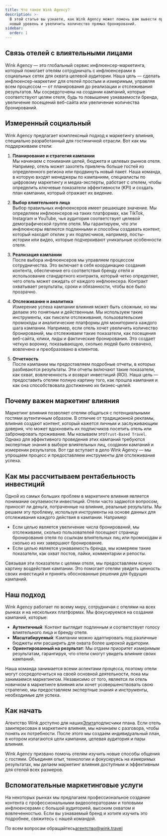```yaml
---
title: Что такое Wink Agency?
description: >-
  В этой статье вы узнаете, как Wink Agency может помочь вам вывести продажи на
  новый уровень и увеличить количество прямых бронирований.
sidebar:
  order: 1
---
```


## Связь отелей с влиятельными лицами

Wink Agency — это глобальный сервис инфлюенсер-маркетинга, который помогает отелям сотрудничать с инфлюенсерами в социальных сетях для охвата целевой аудитории. Наша цель — сделать инфлюенсер-маркетинг для отелей простым и измеримым, управляя всем процессом — от планирования до реализации и отслеживания результатов. Мы сосредоточены на создании кампаний, которые соответствуют целям отеля, будь то повышение узнаваемости бренда, увеличение посещений веб-сайта или увеличение количества бронирований.

## Измеренный социальный

Wink Agency предлагает комплексный подход к маркетингу влияния, специально разработанный для гостиничной отрасли. Вот как мы поддерживаем отели:

1. **Планирование и стратегия кампании**\
   Мы начинаем с понимания целей, бюджета и целевых рынков отеля. Например, отель может захотеть привлечь больше гостей из определенного региона или продвинуть новый пакет. Наша команда, в которую входят менеджеры по кампаниям, специалисты по цифровому маркетингу и медиа-эксперты, работает с отелем, чтобы определить ключевые показатели эффективности (KPI) и создать план кампании, который отражает их видение.

2. **Выбор влиятельного лица**\
   Выбор правильных инфлюенсеров имеет решающее значение. Мы определяем инфлюенсеров на таких платформах, как TikTok, Instagram и YouTube, чья аудитория соответствует целевой демографической группе отеля. Мы гарантируем, что эти инфлюенсеры являются подлинными и способны создавать контент, который находит отклик у их подписчиков, например, посты-истории или видео, которые подчеркивают уникальные особенности отеля.

3. **Реализация кампании**\
   После выбора инфлюенсеров мы управляем процессом сотрудничества. Это включает в себя координацию создания контента, обеспечение его соответствия бренду отеля и использование стандартного контракта, который четко определяет, чего отель может ожидать от каждого инфлюенсера. Контракт охватывает результаты, сроки и обязанности, чтобы все было прозрачно.

4. **Отслеживание и аналитика**\
   Измерение успеха кампании влияния может быть сложным, но мы делаем это понятным и действенным. Мы используем такие инструменты, как пиксели отслеживания, пользовательские промокоды и аналитические платформы для мониторинга каждого шага кампании. Например, если отель хочет увеличить количество бронирований, мы отслеживаем такие показатели, как посещения веб-сайта, клики, лиды и фактические бронирования. Это создает четкую воронку, показывающую, сколько людей было охвачено, вовлечено и преобразовано в клиентов.

5. **Отчетность**\
   После кампании мы предоставляем подробные отчеты, в которых разбиваются результаты. Эти отчеты включают такие показатели, как охват, вовлеченность и возврат инвестиций (ROI). Наша цель — предоставить отелям полную картину того, как прошла кампания и как она способствовала достижению их бизнес-целей.

## Почему важен маркетинг влияния

Маркетинг влияния позволяет отелям общаться с потенциальными гостями аутентичным образом. В отличие от традиционной рекламы, влияния создают контент, который кажется личным и заслуживающим доверия, что может вдохновить их подписчиков посетить отель или забронировать проживание. Мы называем это`Trust-Based Travel`. Однако для эффективного проведения этих кампаний требуются экспертные знания в выборе влиятельных лиц, создании кампаний и измерении результатов. Вот где вступает в дело Wink Agency — мы упрощаем процесс и предоставляем инструменты для отслеживания успеха.

## Как мы рассчитываем рентабельность инвестиций

Одной из самых больших проблем в маркетинге влияния является понимание окупаемости инвестиций. Отели часто задаются вопросом, приносят ли деньги, потраченные на влияние, реальные результаты. Мы решаем эту проблему, используя инструменты на основе данных для отслеживания каждого действия в кампании. Например:

* Если целью является увеличение числа бронирований, мы отслеживаем, сколько пользователей посещают страницу бронирования отеля по ссылкам влиятельных лиц или промокодам и сколько из них завершают бронирование.
* Если целью является узнаваемость бренда, мы измеряем такие показатели, как охват постов, лайки, комментарии и репосты.

Связывая эти показатели с целями отеля, мы предоставляем ясную картину воздействия кампании. Это помогает отелям увидеть ценность своих инвестиций и принять обоснованные решения для будущих кампаний.

## Наш подход

Wink Agency работает по всему миру, сотрудничая с отелями на всех рынках и на нескольких платформах. Мы фокусируемся на создании кампаний, которые:

* **Аутентичный**: Контент выглядит подлинным и соответствует голосу влиятельного лица и бренду отеля.
* **Масштабируемый**: Кампании можно адаптировать под различные бюджеты или расширить для охвата более широкой аудитории.
* **Ориентированный на результат**: Мы отдаем приоритет измеримым результатам, гарантируя, что отели смогут увидеть влияние своих кампаний.

Наша команда занимается всеми аспектами процесса, поэтому отели могут сосредоточиться на своей основной деятельности, пока мы занимаемся маркетингом. Независимо от того, является ли отель новичком в маркетинге влияния или хочет усовершенствовать свою стратегию, мы предоставляем экспертные знания и инструменты, необходимые для успеха.

## Как начать

Агентство Wink доступно для наших[Элита](/managed-social/what-is-managed-social/#subscription-tiers)подписчики плана.
Если отель заинтересован в маркетинге влияния, мы начинаем с разговора, чтобы понять их потребности.
После этого мы создаем индивидуальный план, в котором излагаются цели кампании, целевая аудитория и пары влияния.

Wink Agency призвано помочь отелям изучить новые способы общения с гостями. Объединяя опыт, технологии и фокусируясь на измеримых результатах, мы делаем маркетинг влияния доступным и эффективным для отелей всех размеров.

## Вспомогательные маркетинговые услуги

На некоторых рынках мы предлагаем профессиональное создание контента с профессиональными видеооператорами и топовыми инфлюенсерами с большой аудиторией, высоким охватом и вовлеченностью. Если вы узнаваемый бренд и хотите изучить это подробнее, свяжитесь с нашей командой.

По всем вопросам обращайтесь[агентство@wink.travel](mailto://agency@wink.travel)

